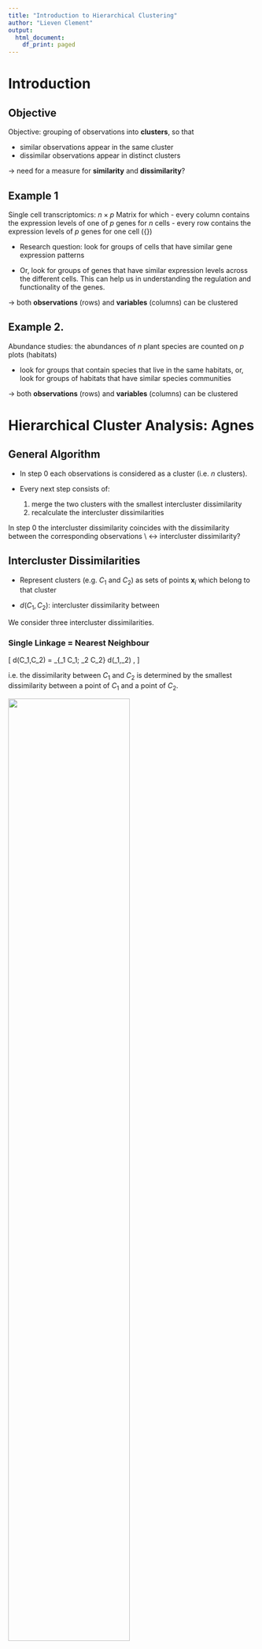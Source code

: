```yaml
---
title: "Introduction to Hierarchical Clustering"
author: "Lieven Clement"
output:
  html_document:
    df_print: paged
---
```


# Introduction
## Objective

Objective: grouping of observations into **clusters**, so that

- similar observations appear in the same cluster
- dissimilar observations appear in distinct clusters

$\longrightarrow$ need for a measure for **similarity** and **dissimilarity**?


## Example 1

Single cell transcriptomics:  $n \times p$ Matrix for which
  - every column contains the expression levels of one of $p$ genes for $n$ cells
  - every row contains the expression levels of $p$ genes for one cell ({\em sample})

  - Research question: look for groups of cells that have similar gene expression patterns

 - Or, look for groups of genes that have similar expression levels across the different cells. This can
 help us in understanding the regulation and functionality of the genes.

 $\longrightarrow$ both **observations** (rows) and **variables** (columns) can be clustered


## Example 2.

Abundance studies: the abundances of $n$ plant species are counted on $p$ plots (habitats)

  - look for groups that contain species that live in the same habitats, or, look for groups of
 habitats that have similar species communities

$\longrightarrow$ both **observations** (rows) and **variables** (columns) can be clustered


# Hierarchical Cluster Analysis: Agnes

## General Algorithm

- In step 0 each observations is considered as a cluster (i.e. $n$ clusters).

- Every next step consists of:

   1. merge the two clusters with the smallest intercluster dissimilarity
   2. recalculate the intercluster dissimilarities

In step 0 the intercluster dissimilarity coincides with the dissimilarity between the corresponding observations \\
  $\leftrightarrow$ intercluster dissimilarity?

## Intercluster Dissimilarities

- Represent clusters (e.g. $C_1$ and $C_2$)
   as sets of points $\mathbf{x}_i$ which belong to that cluster

- $d(C_1,C_2)$: intercluster dissimilarity between

We consider three intercluster dissimilarities.

### Single Linkage = Nearest Neighbour

\[
  d(C_1,C_2) = \min_{\mathbf{x}_1 \in C_1; \mathbf{x}_2 \in C_2}
  d(\mathbf{x}_1,\mathbf{x}_2) ,
\]

i.e. the dissimilarity between $C_1$ and $C_2$ is determined by the smallest dissimilarity between a point of $C_1$ and a point of $C_2$.

![](https://raw.githubusercontent.com/statOmics/HDA2020/master/assets/hclustNearest.png){width=70%}

### Complete Linkage = Furthest Neighbour
   \[
    d(C_1,C_2) = \max_{\mathbf{x}_1 \in C_1; \mathbf{x}_2 \in C_2}
    d(\mathbf{x}_1,\mathbf{x}_2) ,
   \]
   i.e. the dissimilarity between $C_1$ and $C_2$ is determined by the largest dissimilarity between a point of $C_1$ and a
   point of $C_2$.


![](https://raw.githubusercontent.com/statOmics/HDA2020/master/assets/hclustFurthest.png){width=70%}

### Average Linkage = Group Average

   \[
    d(C_1,C_2) = \frac{1}{\vert C_1 \vert \vert C_2 \vert}
    \sum_{\mathbf{x}_1 \in C_1; \mathbf{x}_2 \in C_2}
    d(\mathbf{x}_1,\mathbf{x}_2) ,
   \]
   i.e. the dissimilarity between $C_1$ and $C_2$ is determined by the average dissimilarity between all points of $C_1$ and all
   points of $C_2$.

![](https://raw.githubusercontent.com/statOmics/HDA2020/master/assets/hclustAverage.png){width=70%}


## Cluster Tree

Hierarchical nature of the algorithm:

- Nested sequence of clusters $\longrightarrow$ visualisation via a tree  


- height of branches indicate the intercluster dissimilarity at which clusters are merged.

- Can used as instrument for deciding the number of clusters in the data


# Toy example


```r
toy <- data.frame(
  X1 = c(1.50,
         2.00,
         2.50,
         2.00,
         2.25),
  X2 = c(2.40,
         2.50,
         2.25,
         3.00,
         3.20),
  label = 1:5
  )

knitr::kable(toy)
```

```r
library(cluster)
library(tidyverse)

toy %>%
  ggplot(aes(X1, X2, label = label)) +
  geom_point() +
  geom_text(nudge_x = .05)

toy[,1:2] %>% dist
```

## Single linkage

```r
toySingle <- agnes(toy[,1:2], method = "single")
par(mfrow=c(1,2),pty="s")
plot(X2 ~ X1, toy, xlim = c(1.25,2.75),ylim = c(2,3.5))
text(toy$X1*1.05,toy$X2,label=toy$label)
plot(toySingle, which.plot = 2, main = "Single")
toy[,1:2] %>% dist
```

## Complete linkage

```r
toyComplete <- agnes(toy[,1:2], method = "complete")
par(mfrow=c(1,2),pty="s")
plot(X2 ~ X1, toy, xlim = c(1.25,2.75),ylim = c(2,3.5))
text(toy$X1*1.05,toy$X2,label=toy$label)
plot(toyComplete, which.plot = 2, main = "Complete")
toy[,1:2] %>% dist
```

## Average linkage

```r
toyAvg <- agnes(toy[,1:2], method = "average")
par(mfrow=c(1,2),pty="s")
plot(X2 ~ X1, toy, xlim = c(1.25,2.75),ylim = c(2,3.5))
text(toy$X1*1.05,toy$X2,label=toy$label)
plot(toyAvg, which.plot = 2, main = "Average")
toy[,1:2] %>% dist
```
